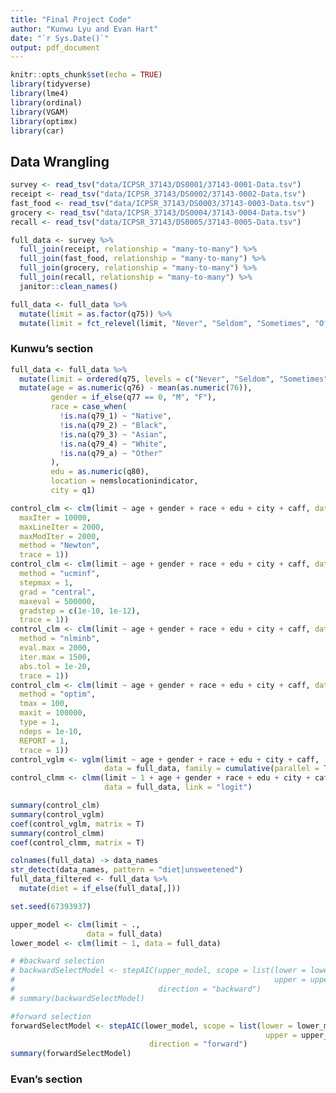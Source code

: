 ```yaml
---
title: "Final Project Code"
author: "Kunwu Lyu and Evan Hart"
date: "`r Sys.Date()`"
output: pdf_document
---
```


```r
knitr::opts_chunk$set(echo = TRUE)
library(tidyverse)
library(lme4)
library(ordinal)
library(VGAM)
library(optimx)
library(car)
```

## Data Wrangling

```r
survey <- read_tsv("data/ICPSR_37143/DS0001/37143-0001-Data.tsv")
receipt <- read_tsv("data/ICPSR_37143/DS0002/37143-0002-Data.tsv")
fast_food <- read_tsv("data/ICPSR_37143/DS0003/37143-0003-Data.tsv")
grocery <- read_tsv("data/ICPSR_37143/DS0004/37143-0004-Data.tsv")
recall <- read_tsv("data/ICPSR_37143/DS0005/37143-0005-Data.tsv")

full_data <- survey %>%
  full_join(receipt, relationship = "many-to-many") %>%  
  full_join(fast_food, relationship = "many-to-many") %>%
  full_join(grocery, relationship = "many-to-many") %>%
  full_join(recall, relationship = "many-to-many") %>% 
  janitor::clean_names()

full_data <- full_data %>% 
  mutate(limit = as.factor(q75)) %>% 
  mutate(limit = fct_relevel(limit, "Never", "Seldom", "Sometimes", "Often", "Always"))
```


### Kunwu's section

```r
full_data <- full_data %>% 
  mutate(limit = ordered(q75, levels = c("Never", "Seldom", "Sometimes", "Often", "Always"))) %>% 
  mutate(age = as.numeric(q76) - mean(as.numeric(76)),
         gender = if_else(q77 == 0, "M", "F"),
         race = case_when(
           !is.na(q79_1) ~ "Native",
           !is.na(q79_2) ~ "Black",
           !is.na(q79_3) ~ "Asian",
           !is.na(q79_4) ~ "White",
           !is.na(q79_a) ~ "Other"
         ),
         edu = as.numeric(q80),
         location = nemslocationindicator,
         city = q1)

control_clm <- clm(limit ~ age + gender + race + edu + city + caff, data = full_data, control = list(
  maxIter = 10000, 
  maxLineIter = 2000, 
  maxModIter = 2000, 
  method = "Newton", 
  trace = 1))
control_clm <- clm(limit ~ age + gender + race + edu + city + caff, data = full_data, control = list(
  method = "ucminf",
  stepmax = 1,
  grad = "central",
  maxeval = 500000,
  gradstep = c(1e-10, 1e-12),
  trace = 1))
control_clm <- clm(limit ~ age + gender + race + edu + city + caff, data = full_data, control = list(
  method = "nlminb",
  eval.max = 2000,
  iter.max = 1500,
  abs.tol = 1e-20,
  trace = 1))
control_clm <- clm(limit ~ age + gender + race + edu + city + caff, data = full_data, control = list(
  method = "optim",
  tmax = 100,
  maxit = 100000,
  type = 1,
  ndeps = 1e-10,
  REPORT = 1,
  trace = 1))
control_vglm <- vglm(limit ~ age + gender + race + edu + city + caff, 
                     data = full_data, family = cumulative(parallel = TRUE))
control_clmm <- clmm(limit ~ 1 + age + gender + race + edu + city + caff + (1 | location) + (1 | round), control = list(trace = 1),
                     data = full_data, link = "logit")

summary(control_clm)
summary(control_vglm)
coef(control_vglm, matrix = T)
summary(control_clmm)
coef(control_clmm, matrix = T)

colnames(full_data) -> data_names
str_detect(data_names, pattern = "diet|unsweetened")
full_data_filtered <- full_data %>% 
  mutate(diet = if_else(full_data[,]))
```










```r
set.seed(67393937)

upper_model <- clm(limit ~ .,
                 data = full_data)
lower_model <- clm(limit ~ 1, data = full_data)

# #backward selection
# backwardSelectModel <- stepAIC(upper_model, scope = list(lower = lower_model, 
#                                                          upper = upper_model),
#                                direction = "backward")
# summary(backwardSelectModel)

#forward selection
forwardSelectModel <- stepAIC(lower_model, scope = list(lower = lower_model, 
                                                         upper = upper_model),
                               direction = "forward")
summary(forwardSelectModel)


```




### Evan's section

